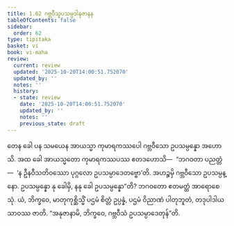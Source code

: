```yaml
---
title: 1.62 ဂဗ္ဘဝီသူပသမ္ပဒါနုဇာနန
tableOfContents: false
sidebar:
  order: 62
type: tipitaka
basket: vi
book: vi-maha
review:
  current: review
  updated: '2025-10-20T14:00:51.752070'
  updated_by: ''
  notes: ''
  history:
  - state: review
    date: '2025-10-20T14:00:51.752070'
    updated_by: ''
    notes: ''
    previous_state: draft
---
```



<DynamicBreadcrumb />


<ReviewStatus review={frontmatter.review} showDetails={true} />

<HypothesisAnnotation frontmatter={frontmatter} />

<Division number="124" book="vi-maha" e="ch" v="3" p="129">

<Paragraph number="514" book="vi-maha">
တေန ခေါ ပန သမယေန အာယသ္မာ ကုမာရကဿပေါ ဂဗ္ဘဝီသော ဥပသမ္ပန္နော အဟောသိ. အထ ခေါ အာယသ္မတော ကုမာရကဿပဿ ဧတဒဟောသိ—  “ဘဂဝတာ ပညတ္တံ—  ‘န ဦနဝီသတိဝဿော ပုဂ္ဂလော ဥပသမ္ပာဒေတဗ္ဗော’တိ. အဟဉ္စမှိ ဂဗ္ဘဝီသော ဥပသမ္ပန္နော. ဥပသမ္ပန္နော နု ခေါမှိ, နနု ခေါ ဥပသမ္ပန္နော”တိ? ဘဂဝတော ဧတမတ္ထံ အာရောစေသုံ. ယံ, ဘိက္ခဝေ, မာတုကုစ္ဆိသ္မိံ ပဌမံ စိတ္တံ ဥပ္ပန္နံ, ပဌမံ ဝိညာဏံ ပါတုဘူတံ, တဒုပါဒါယ သာဝဿ ဇာတိ. “အနုဇာနာမိ, ဘိက္ခဝေ, ဂဗ္ဘဝီသံ ဥပသမ္ပာဒေတုန်”တိ.
</Paragraph>
</Division>